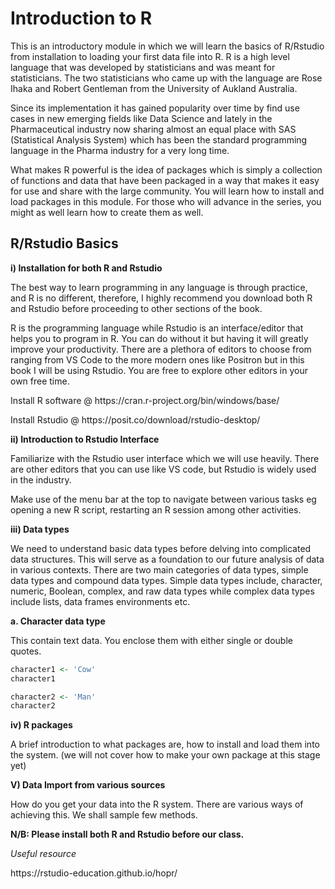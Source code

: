 # Introduction to R 

This is an introductory module in which we will learn the basics of R/Rstudio from installation to loading your first data file into R. R is a high level language that was developed by statisticians and was meant for statisticians. The two statisticians who came up with the language are Rose Ihaka and Robert Gentleman from the University of Aukland Australia. 

Since its implementation it has gained popularity over time by find use cases in new emerging fields like Data Science and lately in the Pharmaceutical industry now sharing almost an equal place with SAS (Statistical Analysis System) which has been the standard programming language in the Pharma industry for a very long time.

What makes R powerful is the idea of packages which is simply a collection of functions and data that have been packaged in a way that makes it easy for use and share with the large community. You will learn how to install and load packages in this module. For those who will advance in the series, you might as well learn how to create them as well.

## R/Rstudio Basics

**i) Installation for both R and Rstudio**

The best way to learn programming in any language is through practice, and R is no different, therefore, I highly recommend you download both R and Rstudio before proceeding to other sections of the book.

R is the programming language while Rstudio is an interface/editor that helps you to program in R. You can do without it but having it will greatly improve your productivity. There are a plethora of editors to choose from ranging from VS Code to the more modern ones like Positron but in this book I will be using Rstudio. You are free to explore other editors in your own free time.

Install R software @ https://cran.r-project.org/bin/windows/base/

Install Rstudio @ https://posit.co/download/rstudio-desktop/

**ii) Introduction to Rstudio Interface**

Familiarize with the Rstudio user interface which we will use heavily. There are other editors that you can use like VS code, but Rstudio is widely used in the industry.

Make use of the menu bar at the top to navigate between various tasks eg opening a new R script, restarting an R session among other activities.

**iii) Data types**

We need to understand basic data types before delving into complicated data structures. This will serve as a foundation to our future analysis of data in various contexts. There are two main categories of data types, simple data types and compound data types. Simple data types include, character, numeric, Boolean, complex, and raw data types while complex data types include lists, data frames environments etc.

**a. Character data type**

This contain text data. You enclose them with either single or double quotes.

```r

character1 <- 'Cow'
character1

character2 <- 'Man'
character2
```


**iv) R packages**

A brief introduction to what packages are, how to install and load them into the system. (we will not cover how to make your own package at this stage yet)

**V) Data Import from various sources**

How do you get your data into the R system. There are various ways of achieving this. We shall sample few methods.


**N/B: Please install both R and Rstudio before our class.**

*Useful resource*

https://rstudio-education.github.io/hopr/

